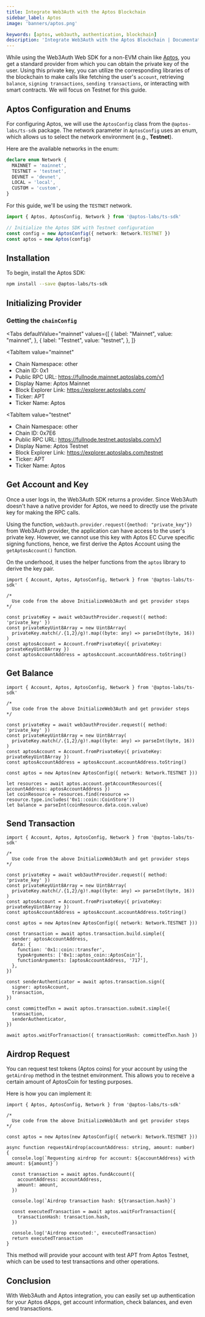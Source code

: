 ```yaml
---
title: Integrate Web3Auth with the Aptos Blockchain
sidebar_label: Aptos
image: 'banners/aptos.png'

keywords: [aptos, web3auth, authentication, blockchain]
description: 'Integrate Web3Auth with the Aptos Blockchain | Documentation - Web3Auth'
---
```



While using the Web3Auth Web SDK for a non-EVM chain like [Aptos](https://aptos.dev/), you get a standard provider from which you can obtain the private key of the user. Using this private key, you can utilize the corresponding libraries of the blockchain to make calls like fetching the user's `account`, retrieving `balance`, `signing transactions`, `sending transactions`, or interacting with smart contracts. We will focus on Testnet for this guide.

## Aptos Configuration and Enums

For configuring Aptos, we will use the `AptosConfig` class from the `@aptos-labs/ts-sdk` package. The network parameter in `AptosConfig` uses an enum, which allows us to select the network environment (e.g., **Testnet**).

Here are the available networks in the enum:

```typescript
declare enum Network {
  MAINNET = 'mainnet',
  TESTNET = 'testnet',
  DEVNET = 'devnet',
  LOCAL = 'local',
  CUSTOM = 'custom',
}
```

For this guide, we'll be using the `TESTNET` network.

```typescript
import { Aptos, AptosConfig, Network } from '@aptos-labs/ts-sdk'

// Initialize the Aptos SDK with Testnet configuration
const config = new AptosConfig({ network: Network.TESTNET })
const aptos = new Aptos(config)
```

## Installation

To begin, install the Aptos SDK:

```bash npm2yarn
npm install --save @aptos-labs/ts-sdk
```

## Initializing Provider

### Getting the `chainConfig`

<Tabs
 defaultValue="mainnet"
  values={[
    { label: "Mainnet", value: "mainnet", },
    { label: "Testnet", value: "testnet", },
  ]}
>
<TabItem
  value="mainnet"
>

- Chain Namespace: other
- Chain ID: 0x1
- Public RPC URL: https://fullnode.mainnet.aptoslabs.com/v1
- Display Name: Aptos Mainnet
- Block Explorer Link: https://explorer.aptoslabs.com/
- Ticker: APT
- Ticker Name: Aptos

</TabItem>

<TabItem
  value="testnet"
>

- Chain Namespace: other
- Chain ID: 0x7E6
- Public RPC URL: https://fullnode.testnet.aptoslabs.com/v1
- Display Name: Aptos Testnet
- Block Explorer Link: https://explorer.aptoslabs.com/testnet
- Ticker: APT
- Ticker Name: Aptos

</TabItem>
</Tabs>

## Get Account and Key

Once a user logs in, the Web3Auth SDK returns a provider. Since Web3Auth doesn't have a native provider for Aptos, we need to directly use the private key for making the RPC calls.

Using the function, `web3auth.provider.request({method: "private_key"})` from Web3Auth provider, the application can have access to the user's private key. However, we cannot use this key with Aptos EC Curve specific signing functions, hence, we first derive the Aptos Account using the `getAptosAccount()` function.

On the underhood, it uses the helper functions from the `aptos` library to derive the key pair.

```tsx
import { Account, Aptos, AptosConfig, Network } from '@aptos-labs/ts-sdk'

/*
  Use code from the above InitializeWeb3Auth and get provider steps
*/

const privateKey = await web3authProvider.request({ method: 'private_key' })
const privateKeyUint8Array = new Uint8Array(
  privateKey.match(/.{1,2}/g)!.map((byte: any) => parseInt(byte, 16))
)
const aptosAccount = Account.fromPrivateKey({ privateKey: privateKeyUint8Array })
const aptosAccountAddress = aptosAccount.accountAddress.toString()
```

## Get Balance

```tsx
import { Account, Aptos, AptosConfig, Network } from '@aptos-labs/ts-sdk'

/*
  Use code from the above InitializeWeb3Auth and get provider steps
*/

const privateKey = await web3authProvider.request({ method: 'private_key' })
const privateKeyUint8Array = new Uint8Array(
  privateKey.match(/.{1,2}/g)!.map((byte: any) => parseInt(byte, 16))
)
const aptosAccount = Account.fromPrivateKey({ privateKey: privateKeyUint8Array })
const aptosAccountAddress = aptosAccount.accountAddress.toString()

const aptos = new Aptos(new AptosConfig({ network: Network.TESTNET }))

let resources = await aptos.account.getAccountResources({ accountAddress: aptosAccountAddress })
let coinResource = resources.find(resource => resource.type.includes('0x1::coin::CoinStore'))
let balance = parseInt(coinResource.data.coin.value)
```

## Send Transaction

```tsx
import { Account, Aptos, AptosConfig, Network } from '@aptos-labs/ts-sdk'

/*
  Use code from the above InitializeWeb3Auth and get provider steps
*/

const privateKey = await web3authProvider.request({ method: 'private_key' })
const privateKeyUint8Array = new Uint8Array(
  privateKey.match(/.{1,2}/g)!.map((byte: any) => parseInt(byte, 16))
)
const aptosAccount = Account.fromPrivateKey({ privateKey: privateKeyUint8Array })
const aptosAccountAddress = aptosAccount.accountAddress.toString()

const aptos = new Aptos(new AptosConfig({ network: Network.TESTNET }))

const transaction = await aptos.transaction.build.simple({
  sender: aptosAccountAddress,
  data: {
    function: '0x1::coin::transfer',
    typeArguments: ['0x1::aptos_coin::AptosCoin'],
    functionArguments: [aptosAccountAddress, '717'],
  },
})

const senderAuthenticator = await aptos.transaction.sign({
  signer: aptosAccount,
  transaction,
})

const committedTxn = await aptos.transaction.submit.simple({
  transaction,
  senderAuthenticator,
})

await aptos.waitForTransaction({ transactionHash: committedTxn.hash })
```

## Airdrop Request

You can request test tokens (Aptos coins) for your account by using the `getAirdrop` method in the testnet environment. This allows you to receive a certain amount of AptosCoin for testing purposes.

Here is how you can implement it:

```tsx
import { Aptos, AptosConfig, Network } from '@aptos-labs/ts-sdk'

/*
  Use code from the above InitializeWeb3Auth and get provider steps
*/

const aptos = new Aptos(new AptosConfig({ network: Network.TESTNET }))

async function requestAirdrop(accountAddress: string, amount: number) {
  console.log(`Requesting airdrop for account: ${accountAddress} with amount: ${amount}`)

  const transaction = await aptos.fundAccount({
    accountAddress: accountAddress,
    amount: amount,
  })

  console.log(`Airdrop transaction hash: ${transaction.hash}`)

  const executedTransaction = await aptos.waitForTransaction({
    transactionHash: transaction.hash,
  })

  console.log('Airdrop executed:', executedTransaction)
  return executedTransaction
}
```

This method will provide your account with test APT from Aptos Testnet, which can be used to test transactions and other operations.

## Conclusion

With Web3Auth and Aptos integration, you can easily set up authentication for your Aptos dApps, get account information, check balances, and even send transactions.
